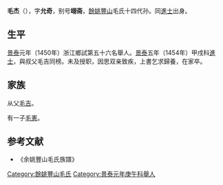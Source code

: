 {{Otheruses|other=名为毛杰的其他人物|毛杰}}

'''毛杰'''（{{bd|1433年||？}}），字'''允奇'''，别号'''翊斋'''，[[餘姚|餘姚]][[豐山|豐山]]毛氏十四代孙。同[[進士|進士]]出身。

== 生平 ==
[[景泰|景泰]]元年（1450年）浙江鄉試第五十六名舉人。[[景泰|景泰]]五年（1454年）甲戌科[[進士|進士]]，與叔父毛吉同榜。未及授职，因思双亲致疾，上書乞求歸養，在家卒。

== 家族 ==
从父[[毛吉|毛吉]]。

有一子[[毛憲|毛憲]]。

==参考文献==
*《余姚豐山毛氏族譜》

{{景泰五年甲戌科殿試金榜}}

{{Authority control}}

{{DEFAULTSORT:Mao毛}}
[[Category:餘姚豐山毛氏|Category:餘姚豐山毛氏]]
[[Category:景泰元年庚午科舉人|Category:景泰元年庚午科舉人]]